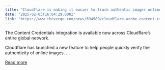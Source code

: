 ```yaml
---
title: "Cloudflare is making it easier to track authentic images online"
date: "2025-02-03T16:04:29.000Z"
link: "https://www.theverge.com/news/604989/cloudflare-adobe-content-credentials-authenticty-feature"
---
```


The Content Credentials integration is available now across Cloudflare’s entire global network.

Cloudflare has launched a new feature to help people quickly verify the authenticity of online images. ...

[Read more](https://www.theverge.com/news/604989/cloudflare-adobe-content-credentials-authenticty-feature)
